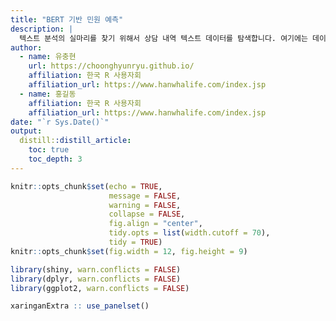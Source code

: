 ```yaml
---
title: "BERT 기반 민원 예측"
description: |
  텍스트 분석의 실마리를 찾기 위해서 상담 내역 텍스트 데이터를 탐색합니다. 여기에는 데이터의 품질을 보정하기 위한 관점도 포함되어 있습니다.
author:
  - name: 유충현 
    url: https://choonghyunryu.github.io/
    affiliation: 한국 R 사용자회
    affiliation_url: https://www.hanwhalife.com/index.jsp
  - name: 홍길동 
    affiliation: 한국 R 사용자회
    affiliation_url: https://www.hanwhalife.com/index.jsp    
date: "`r Sys.Date()`"
output: 
  distill::distill_article:
    toc: true
    toc_depth: 3  
---
```


```r
knitr::opts_chunk$set(echo = TRUE, 
                      message = FALSE, 
                      warning = FALSE, 
                      collapse = FALSE,
                      fig.align = "center",
                      tidy.opts = list(width.cutoff = 70), 
                      tidy = TRUE)
knitr::opts_chunk$set(fig.width = 12, fig.height = 9)

library(shiny, warn.conflicts = FALSE)
library(dplyr, warn.conflicts = FALSE)
library(ggplot2, warn.conflicts = FALSE)

xaringanExtra :: use_panelset()
```
